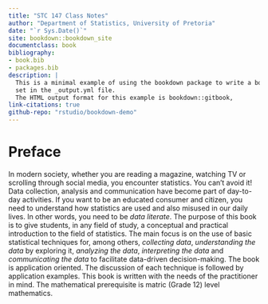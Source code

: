 ```yaml
--- 
title: "STC 147 Class Notes"
author: "Department of Statistics, University of Pretoria"
date: "`r Sys.Date()`"
site: bookdown::bookdown_site
documentclass: book
bibliography:
- book.bib
- packages.bib
description: |
  This is a minimal example of using the bookdown package to write a book.
  set in the _output.yml file.
  The HTML output format for this example is bookdown::gitbook,
link-citations: true
github-repo: "rstudio/bookdown-demo"
---
```

# Preface {.unnumbered}

In modern society, whether you are reading a magazine, watching TV or scrolling through social media, you encounter statistics. You can't avoid it! Data collection, analysis and communication have become part of day-to-day activities. If you want to be an educated consumer and citizen, you need to understand how statistics are used and also misused in our daily lives. In other words, you need to be _data literate_. The purpose of this book is to give students, in any field of study, a conceptual and practical introduction to the field of statistics. The main focus is on the use of basic statistical techniques for, among others, _collecting data_, _understanding the data_ by exploring it, _analyzing the data_, _interpreting the data_ and _communicating the data_ to facilitate data-driven decision-making. The book is application oriented. The discussion of each technique is followed by application examples. This book is written with the needs of the practitioner in mind. The mathematical prerequisite is matric (Grade 12) level mathematics. 